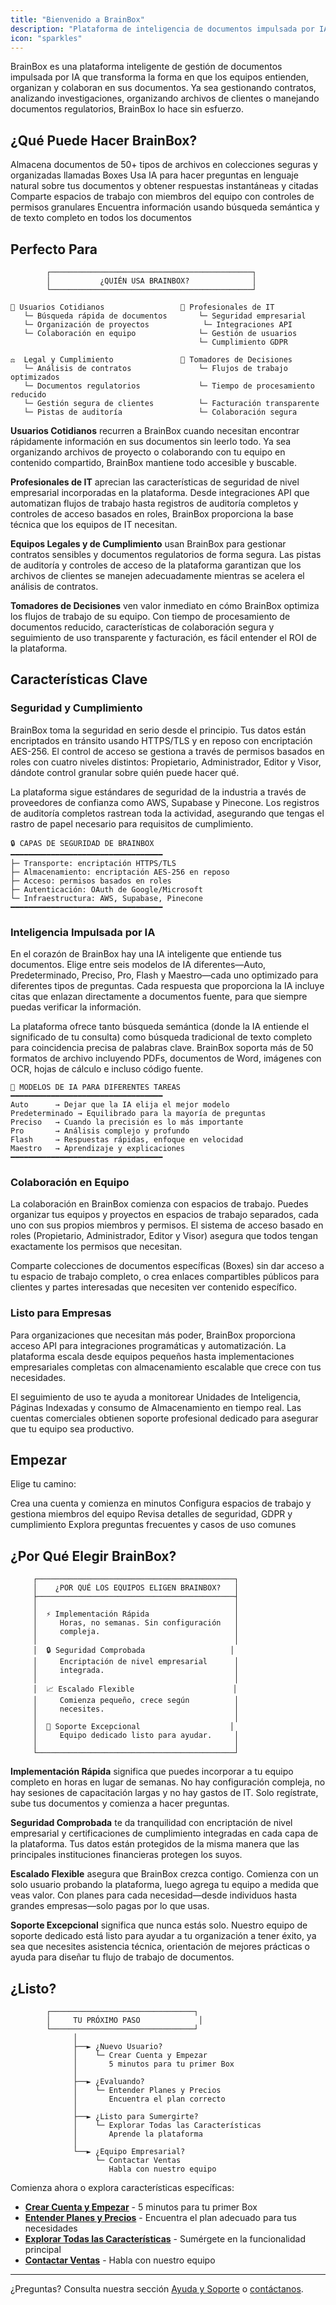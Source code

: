 ```yaml
---
title: "Bienvenido a BrainBox"
description: "Plataforma de inteligencia de documentos impulsada por IA para equipos y empresas"
icon: "sparkles"
---
```


BrainBox es una plataforma inteligente de gestión de documentos impulsada por IA que transforma la forma en que los equipos entienden, organizan y colaboran en sus documentos. Ya sea gestionando contratos, analizando investigaciones, organizando archivos de clientes o manejando documentos regulatorios, BrainBox lo hace sin esfuerzo.

## ¿Qué Puede Hacer BrainBox?

<CardGroup cols={2}>
  <Card title="Subir y Organizar" icon="folder-plus">
    Almacena documentos de 50+ tipos de archivos en colecciones seguras y organizadas llamadas Boxes
  </Card>
  <Card title="Hacer Preguntas" icon="message-dots">
    Usa IA para hacer preguntas en lenguaje natural sobre tus documentos y obtener respuestas instantáneas y citadas
  </Card>
  <Card title="Colaborar de Forma Segura" icon="users">
    Comparte espacios de trabajo con miembros del equipo con controles de permisos granulares
  </Card>
  <Card title="Buscar Documentos" icon="magnifying-glass">
    Encuentra información usando búsqueda semántica y de texto completo en todos los documentos
  </Card>
</CardGroup>

## Perfecto Para

```
        ┌─────────────────────────────────────────────┐
        │           ¿QUIÉN USA BRAINBOX?              │
        └─────────────────────────────────────────────┘

👥 Usuarios Cotidianos                 🔧 Profesionales de IT
   └─ Búsqueda rápida de documentos       └─ Seguridad empresarial
   └─ Organización de proyectos            └─ Integraciones API
   └─ Colaboración en equipo              └─ Gestión de usuarios
                                          └─ Cumplimiento GDPR

⚖️  Legal y Cumplimiento               💼 Tomadores de Decisiones  
   └─ Análisis de contratos               └─ Flujos de trabajo optimizados
   └─ Documentos regulatorios             └─ Tiempo de procesamiento reducido
   └─ Gestión segura de clientes          └─ Facturación transparente
   └─ Pistas de auditoría                 └─ Colaboración segura
```

**Usuarios Cotidianos** recurren a BrainBox cuando necesitan encontrar rápidamente información en sus documentos sin leerlo todo. Ya sea organizando archivos de proyecto o colaborando con tu equipo en contenido compartido, BrainBox mantiene todo accesible y buscable.

**Profesionales de IT** aprecian las características de seguridad de nivel empresarial incorporadas en la plataforma. Desde integraciones API que automatizan flujos de trabajo hasta registros de auditoría completos y controles de acceso basados en roles, BrainBox proporciona la base técnica que los equipos de IT necesitan.

**Equipos Legales y de Cumplimiento** usan BrainBox para gestionar contratos sensibles y documentos regulatorios de forma segura. Las pistas de auditoría y controles de acceso de la plataforma garantizan que los archivos de clientes se manejen adecuadamente mientras se acelera el análisis de contratos.

**Tomadores de Decisiones** ven valor inmediato en cómo BrainBox optimiza los flujos de trabajo de su equipo. Con tiempo de procesamiento de documentos reducido, características de colaboración segura y seguimiento de uso transparente y facturación, es fácil entender el ROI de la plataforma.

## Características Clave

### Seguridad y Cumplimiento

BrainBox toma la seguridad en serio desde el principio. Tus datos están encriptados en tránsito usando HTTPS/TLS y en reposo con encriptación AES-256. El control de acceso se gestiona a través de permisos basados en roles con cuatro niveles distintos: Propietario, Administrador, Editor y Visor, dándote control granular sobre quién puede hacer qué.

La plataforma sigue estándares de seguridad de la industria a través de proveedores de confianza como AWS, Supabase y Pinecone. Los registros de auditoría completos rastrean toda la actividad, asegurando que tengas el rastro de papel necesario para requisitos de cumplimiento.

```
🔒 CAPAS DE SEGURIDAD DE BRAINBOX
━━━━━━━━━━━━━━━━━━━━━━━━━━━━━━━━━━
├─ Transporte: encriptación HTTPS/TLS
├─ Almacenamiento: encriptación AES-256 en reposo
├─ Acceso: permisos basados en roles
├─ Autenticación: OAuth de Google/Microsoft
└─ Infraestructura: AWS, Supabase, Pinecone
━━━━━━━━━━━━━━━━━━━━━━━━━━━━━━━━━━
```

### Inteligencia Impulsada por IA

En el corazón de BrainBox hay una IA inteligente que entiende tus documentos. Elige entre seis modelos de IA diferentes—Auto, Predeterminado, Preciso, Pro, Flash y Maestro—cada uno optimizado para diferentes tipos de preguntas. Cada respuesta que proporciona la IA incluye citas que enlazan directamente a documentos fuente, para que siempre puedas verificar la información.

La plataforma ofrece tanto búsqueda semántica (donde la IA entiende el significado de tu consulta) como búsqueda tradicional de texto completo para coincidencia precisa de palabras clave. BrainBox soporta más de 50 formatos de archivo incluyendo PDFs, documentos de Word, imágenes con OCR, hojas de cálculo e incluso código fuente.

```
🤖 MODELOS DE IA PARA DIFERENTES TAREAS
━━━━━━━━━━━━━━━━━━━━━━━━━━━━━━━━━━
Auto      → Dejar que la IA elija el mejor modelo
Predeterminado → Equilibrado para la mayoría de preguntas
Preciso   → Cuando la precisión es lo más importante
Pro       → Análisis complejo y profundo
Flash     → Respuestas rápidas, enfoque en velocidad
Maestro   → Aprendizaje y explicaciones
━━━━━━━━━━━━━━━━━━━━━━━━━━━━━━━━━━
```

### Colaboración en Equipo

La colaboración en BrainBox comienza con espacios de trabajo. Puedes organizar tus equipos y proyectos en espacios de trabajo separados, cada uno con sus propios miembros y permisos. El sistema de acceso basado en roles (Propietario, Administrador, Editor y Visor) asegura que todos tengan exactamente los permisos que necesitan.

Comparte colecciones de documentos específicas (Boxes) sin dar acceso a tu espacio de trabajo completo, o crea enlaces compartibles públicos para clientes y partes interesadas que necesiten ver contenido específico.

### Listo para Empresas

Para organizaciones que necesitan más poder, BrainBox proporciona acceso API para integraciones programáticas y automatización. La plataforma escala desde equipos pequeños hasta implementaciones empresariales completas con almacenamiento escalable que crece con tus necesidades.

El seguimiento de uso te ayuda a monitorear Unidades de Inteligencia, Páginas Indexadas y consumo de Almacenamiento en tiempo real. Las cuentas comerciales obtienen soporte profesional dedicado para asegurar que tu equipo sea productivo.

## Empezar

Elige tu camino:

<CardGroup cols={2}>
  <Card title="¿Nuevo Usuario?" icon="rocket" href="/es/getting-started">
    Crea una cuenta y comienza en minutos
  </Card>
  <Card title="¿Administrador de Equipo?" icon="shield-check" href="/es/account-workspaces">
    Configura espacios de trabajo y gestiona miembros del equipo
  </Card>
  <Card title="¿Necesitas Información de Cumplimiento?" icon="lock" href="/es/security-compliance">
    Revisa detalles de seguridad, GDPR y cumplimiento
  </Card>
  <Card title="¿Listo para Explorar?" icon="wand-magic-sparkles" href="/es/help-support">
    Explora preguntas frecuentes y casos de uso comunes
  </Card>
</CardGroup>

## ¿Por Qué Elegir BrainBox?

```
     ┌────────────────────────────────────────────┐
     │    ¿POR QUÉ LOS EQUIPOS ELIGEN BRAINBOX?   │
     ├────────────────────────────────────────────┤
     │                                            │
     │  ⚡ Implementación Rápida                   │
     │     Horas, no semanas. Sin configuración   │
     │     compleja.                              │
     │                                            │
     │  🔒 Seguridad Comprobada                   │
     │     Encriptación de nivel empresarial      │
     │     integrada.                             │
     │                                            │
     │  📈 Escalado Flexible                      │
     │     Comienza pequeño, crece según          │
     │     necesites.                             │
     │                                            │
     │  💬 Soporte Excepcional                    │
     │     Equipo dedicado listo para ayudar.     │
     │                                            │
     └────────────────────────────────────────────┘
```

**Implementación Rápida** significa que puedes incorporar a tu equipo completo en horas en lugar de semanas. No hay configuración compleja, no hay sesiones de capacitación largas y no hay gastos de IT. Solo regístrate, sube tus documentos y comienza a hacer preguntas.

**Seguridad Comprobada** te da tranquilidad con encriptación de nivel empresarial y certificaciones de cumplimiento integradas en cada capa de la plataforma. Tus datos están protegidos de la misma manera que las principales instituciones financieras protegen los suyos.

**Escalado Flexible** asegura que BrainBox crezca contigo. Comienza con un solo usuario probando la plataforma, luego agrega tu equipo a medida que veas valor. Con planes para cada necesidad—desde individuos hasta grandes empresas—solo pagas por lo que usas.

**Soporte Excepcional** significa que nunca estás solo. Nuestro equipo de soporte dedicado está listo para ayudar a tu organización a tener éxito, ya sea que necesites asistencia técnica, orientación de mejores prácticas o ayuda para diseñar tu flujo de trabajo de documentos.

## ¿Listo?

```
        ┌────────────────────────────────┐
        │     TU PRÓXIMO PASO             │
        └────────────────────────────────┘
              │
              ├──► ¿Nuevo Usuario?
              │    └─ Crear Cuenta y Empezar
              │       5 minutos para tu primer Box
              │
              ├──► ¿Evaluando?
              │    └─ Entender Planes y Precios
              │       Encuentra el plan correcto
              │
              ├──► ¿Listo para Sumergirte?
              │    └─ Explorar Todas las Características
              │       Aprende la plataforma
              │
              └──► ¿Equipo Empresarial?
                   └─ Contactar Ventas
                      Habla con nuestro equipo
```

Comienza ahora o explora características específicas:

- **[Crear Cuenta y Empezar](/es/getting-started)** - 5 minutos para tu primer Box
- **[Entender Planes y Precios](/es/plans-billing)** - Encuentra el plan adecuado para tus necesidades
- **[Explorar Todas las Características](/es/files-boxes)** - Sumérgete en la funcionalidad principal
- **[Contactar Ventas](https://brainbox.com.co)** - Habla con nuestro equipo

---

¿Preguntas? Consulta nuestra sección [Ayuda y Soporte](/es/help-support) o [contáctanos](mailto:support@brainbox.com.co).
